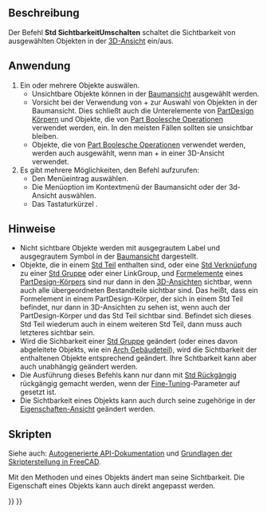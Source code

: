 <languages/>

{{Docnav/de
|[[Std_TextureMapping/de|Texturabbildung]]
|[[Std_ShowSelection/de|AuswahlAnzeigen]]
|[[Std_View_Menu/de|Std Menü Ansicht]]
|IconL=Std_TextureMapping.svg
|IconR=Std_ShowSelection.svg
|IconC=Freecad.svg
}}

{{GuiCommand/de
|Name=Std ToggleVisibility
|Name/de=Std SichtbarkeitUmschalten
|MenuLocation=Ansicht → Ein/Ausblenden
|Workbenches=Alle
|Shortcut={{KEY|Space}}
|SeeAlso=[[Std_ShowSelection/de|Std AuswahlEinblenden]], [[Std_HideSelection/de|Std AuswahlAusblenden]], [[Std_ToggleObjects/de|Std ObjekteUmschalten]], [[Std_ShowObjects/de|Std ObjekteEinblenden]], [[Std_HideObjects/de|Std ObjekteAusblenden]]
}}

<span id="Description"></span>
==Beschreibung==

Der Befehl '''Std SichtbarkeitUmschalten''' schaltet die Sichtbarkeit von ausgewählten Objekten in der [[3D_View/de|3D-Ansicht]] ein/aus.

<span id="Usage"></span>
==Anwendung== 

# Ein oder mehrere Objekte auswälen.
#* Unsichtbare Objekte können in der  [[Tree_View/de|Baumansicht]] ausgewählt werden.
#* Vorsicht bei der Verwendung von {{KEY|Ctrl}}+{{KEY|A}} zur Auswahl von Objekten in der Baumansicht. Dies schließt auch die Unterelemente von [[PartDesign_Body/de|PartDesign Körpern]] und Objekte, die von [[Part_Boolean/de|Part Boolesche Operationen]] verwendet werden, ein. In den meisten Fällen sollten sie unsichtbar bleiben.
#* Objekte, die von [[Part_Boolean/de|Part Boolesche Operationen]] verwendet werden, werden auch ausgewählt, wenn man {{KEY|Ctrl}}+{{KEY|A}} in einer 3D-Ansicht verwendet.
# Es gibt mehrere Möglichkeiten, den Befehl aufzurufen:
#*  Den Menüeintrag {{MenuCommand|Ansicht → Sichtbarkeit → [[Image:Std_ToggleVisibility.svg|16px]] Ein/Ausblenden}} auswählen.
#* Die Menüoption {{MenuCommand|[[Image:Std_ToggleVisibility.svg|16px]] Ein/Ausblenden}} im Kontextmenü der Baumansicht oder der 3d-Ansicht auswählen.
#* Das Tastaturkürzel {{KEY|Leertaste}}.

<span id="Notes"></span>
==Hinweise==

* Nicht sichtbare Objekte werden mit ausgegrautem Label und ausgegrautem Symbol in der [[Tree_View/de|Baumansicht]] dargestellt.
* Objekte, die in einem [[Std_Part/de|Std Teil]] enthalten sind, oder eine [[Std_LinkMake/de|Std Verknüpfung]] zu einer [[Std_Group/de|Std Gruppe]] oder einer LinkGroup, und [[PartDesign_Feature/de|Formelemente]] eines [[PartDesign_Body/de|PartDesign-Körpers]] sind nur dann in den [[3D_view/de|3D-Ansichten]] sichtbar, wenn auch alle übergeordneten Bestandteile sichtbar sind. Das heißt, dass ein Formelement in einem PartDesign-Körper, der sich in einem Std Teil befindet, nur dann in 3D-Ansichten zu sehen ist, wenn  auch der PartDesign-Körper und das Std Teil sichtbar sind. Befindet sich dieses Std Teil wiederum auch in einem weiteren Std Teil, dann muss auch letzteres sichtbar sein.
* Wird die Sichbarkeit einer [[Std_Group/de|Std Gruppe]] geändert (oder eines davon abgeleitete Objekts, wie ein [[Arch_BuildingPart/de|Arch Gebäudeteil]]), wird die Sichtbarkeit der enthaltenen Objekte entsprechend geändert. Ihre Schtbarkeit kann aber auch unabhängig geändert werden.
* Die Ausführung dieses Befehls kann nur dann mit [[Std_Undo/de|Std Rückgängig]] rückgängig gemacht werden, wenn der [[Fine-tuning/de|Fine-Tuning]]-Parameter {{MenuCommand|AutoTransactionView}} auf {{TRUE}} gesetzt ist.
* Die Sichtbarkeit eines Objekts kann auch durch seine zugehörige {{PropertyData/de|Visibility}} in der [[Property_View/de|Eigenschaften-Ansicht]] geändert werden.

<span id="Scripting"></span>
==Skripten==

Siehe auch: [https://freecad.github.io/SourceDoc/ Autogenerierte API-Dokumentation] und [[FreeCAD_Scripting_Basics/de|Grundlagen der Skripterstellung in FreeCAD]].

Mit den Methoden {{incode|show}} und {{incode|hide}} eines Objekts ändert man seine Sichtbarkeit. Die Eigenschaft {{incode|Visibility}} eines Objekts kann auch direkt angepasst werden.

{{Code|code=
import FreeCADGui

obj = FreeCADGui.ActiveDocument.myObjectName

if obj.Visibility == True:
    obj.hide()
else:
    obj.show()

# Alternatively:
obj.Visibility = not obj.Visibility
}}


{{Docnav/de
|[[Std_TextureMapping/de|Texturabbildung]]
|[[Std_ShowSelection/de|AuswahlAnzeigen]]
|[[Std_View_Menu/de|Std Menü Ansicht]]
|IconL=Std_TextureMapping.svg
|IconR=Std_ShowSelection.svg
|IconC=Freecad.svg
}}

{{Std_Base_navi{{#translation:}}}}
{{Userdocnavi{{#translation:}}}}